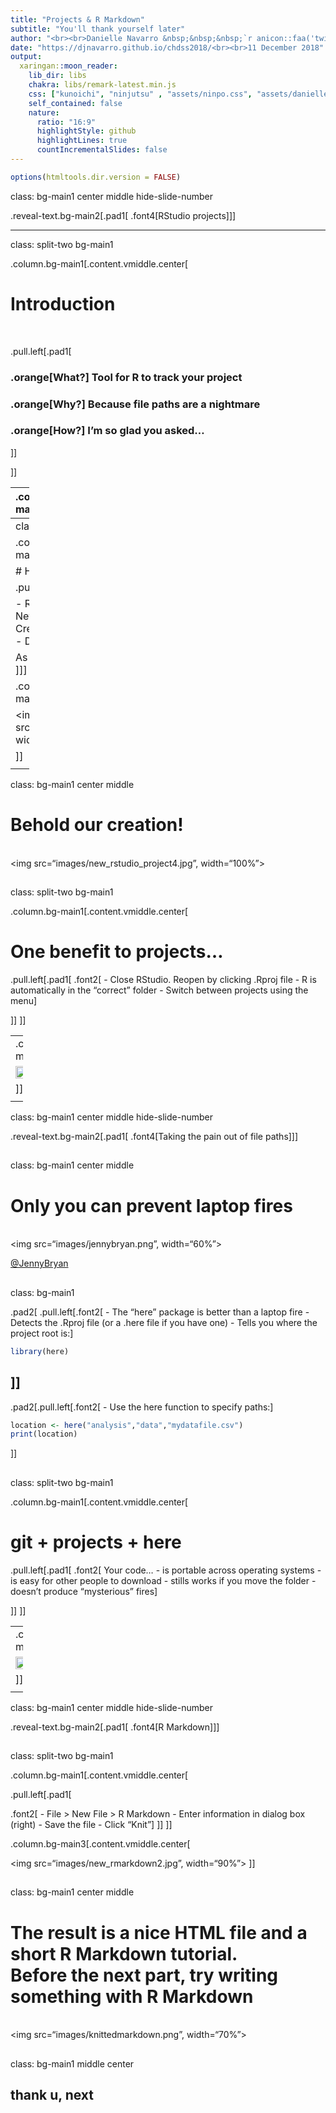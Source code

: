 ```yaml
---
title: "Projects & R Markdown"
subtitle: "You'll thank yourself later"
author: "<br><br>Danielle Navarro &nbsp;&nbsp;&nbsp;`r anicon::faa('twitter', animate='float', rtext=' @djnavarro')`"
date: "https://djnavarro.github.io/chdss2018/<br><br>11 December 2018"
output:
  xaringan::moon_reader:
    lib_dir: libs
    chakra: libs/remark-latest.min.js    
    css: ["kunoichi", "ninjutsu" , "assets/ninpo.css", "assets/danielle.css"]
    self_contained: false
    nature:
      ratio: "16:9"
      highlightStyle: github
      highlightLines: true
      countIncrementalSlides: false
---
```


```r
options(htmltools.dir.version = FALSE)
```


class: bg-main1 center middle hide-slide-number

.reveal-text.bg-main2[.pad1[
.font4[RStudio projects]
]]



---

class: split-two bg-main1

.column.bg-main1[.content.vmiddle.center[

# Introduction

<br>

.pull.left[.pad1[

### .orange[**What?**] Tool for R to track your project
### .orange[**Why?**] Because file paths are a nightmare
### .orange[**How?**] I'm so glad you asked...

]]

]]

--
.column.bg-main3[.content.vmiddle.center[

<img src="images/rprojlogo.png", width="70%">

]]



<!-- *********** NEW SLIDE ************** -->
---
class: split-two bg-main1

.column.bg-main1[.content.vmiddle.center[

# How to create

.pull.left[.pad1[.font2[

- RStudio projects menu (top right)
- New Project > Existing Directory
- Create in the same folder as the git repo
- Drop down list of projects in the menu

As usual, the details are in [the tutorial](https://djnavarro.github.io/chdss2018/projects.html)
]]]
]]

.column.bg-main3[.content.vmiddle.center[

<img src="images/new_rstudio_project3.jpg", width="100%">

]]


<!-- *********** NEW SLIDE ************** -->
---

class: bg-main1 center middle

# Behold our creation!
<br>
<img src="images/new_rstudio_project4.jpg", width="100%">
<br>





<!-- *********** NEW SLIDE ************** -->
---

class: split-two bg-main1

.column.bg-main1[.content.vmiddle.center[

# One benefit to projects...


.pull.left[.pad1[
.font2[
- Close RStudio. Reopen by clicking .Rproj file
- R is automatically in the "correct" folder
- Switch between projects using the menu
]

]]
]]

--
.column.bg-main3[.content.vmiddle.center[

<img src="images/fireworks.gif" width="90%">


]]




<!-- *********** NEW SLIDE ************** -->
---

class: bg-main1 center middle hide-slide-number

.reveal-text.bg-main2[.pad1[
.font4[Taking the pain out of file paths]
]]


<!-- *********** NEW SLIDE ************** -->
---

class: bg-main1 center middle

# Only you can prevent laptop fires
<br>
<img src="images/jennybryan.png", width="60%">

[@JennyBryan](https://twitter.com/JennyBryan)
<br>




<!-- *********** NEW SLIDE ************** -->
---

class: bg-main1

.pad2[
.pull.left[.font2[
- The "here" package is better than a laptop fire
- Detects the .Rproj file (or a .here file if you have one)
- Tells you where the project root is:
]
```r
library(here)
```
]]
--
.pad2[.pull.left[.font2[
- Use the here function to specify paths:
]
```r
location <- here("analysis","data","mydatafile.csv")
print(location)
```
]]



<!-- *********** NEW SLIDE ************** -->
---

class: split-two bg-main1

.column.bg-main1[.content.vmiddle.center[

# git + projects + here 

.pull.left[.pad1[
.font2[
Your code... 
- is portable across operating systems
- is easy for other people to download
- stills works if you move the folder
- doesn't produce "mysterious" fires
]

]]
]]

--
.column.bg-main3[.content.vmiddle.center[

<img src="images/fireworks.gif" width="90%">


]]






<!-- *********** NEW SLIDE ************** -->
---

class: bg-main1 center middle hide-slide-number

.reveal-text.bg-main2[.pad1[
.font4[R Markdown]
]]



<!-- *********** NEW SLIDE ************** -->
---

class: split-two bg-main1

.column.bg-main1[.content.vmiddle.center[

.pull.left[.pad1[

.font2[
- File > New File > R Markdown
- Enter information in dialog box (right)
- Save the file
- Click "Knit"
]
]]
]]

.column.bg-main3[.content.vmiddle.center[

<img src="images/new_rmarkdown2.jpg", width="90%">
]]



<!-- *********** NEW SLIDE ************** -->
---

class: bg-main1 center middle

# The result is a nice HTML file and a short R Markdown tutorial.<br>Before the next part, try writing something with R Markdown
<br>
<img src="images/knittedmarkdown.png", width="70%">
<br>


<!-- DONE -->
---

class: bg-main1 middle center

## thank u, next




